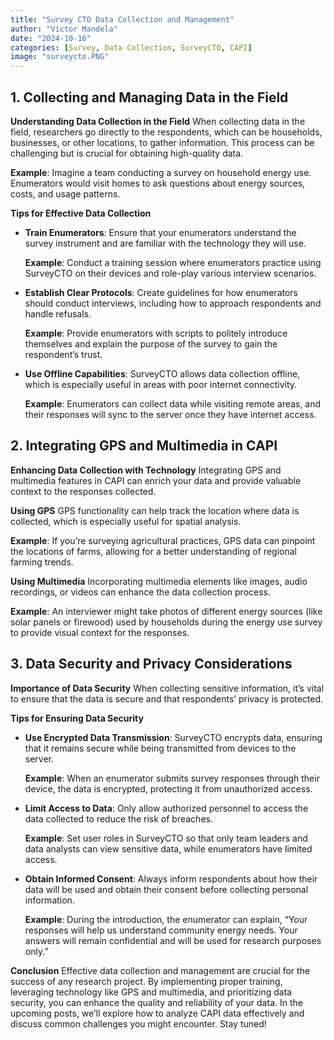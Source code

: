 ```yaml
---
title: "Survey CTO Data Collection and Management"
author: "Victor Mandela"
date: "2024-10-16"
categories: [Survey, Data Collection, SurveyCTO, CAPI]
image: "surveycto.PNG"
---
```


## 1. Collecting and Managing Data in the Field

**Understanding Data Collection in the Field** When collecting data in the field, researchers go directly to the respondents, which can be households, businesses, or other locations, to gather information. This process can be challenging but is crucial for obtaining high-quality data.

**Example**: Imagine a team conducting a survey on household energy use. Enumerators would visit homes to ask questions about energy sources, costs, and usage patterns.

**Tips for Effective Data Collection**

-   **Train Enumerators**: Ensure that your enumerators understand the survey instrument and are familiar with the technology they will use.

    **Example**: Conduct a training session where enumerators practice using SurveyCTO on their devices and role-play various interview scenarios.

-   **Establish Clear Protocols**: Create guidelines for how enumerators should conduct interviews, including how to approach respondents and handle refusals.

    **Example**: Provide enumerators with scripts to politely introduce themselves and explain the purpose of the survey to gain the respondent's trust.

-   **Use Offline Capabilities**: SurveyCTO allows data collection offline, which is especially useful in areas with poor internet connectivity.

    **Example**: Enumerators can collect data while visiting remote areas, and their responses will sync to the server once they have internet access.

## 2. Integrating GPS and Multimedia in CAPI

**Enhancing Data Collection with Technology** Integrating GPS and multimedia features in CAPI can enrich your data and provide valuable context to the responses collected.

**Using GPS** GPS functionality can help track the location where data is collected, which is especially useful for spatial analysis.

**Example**: If you’re surveying agricultural practices, GPS data can pinpoint the locations of farms, allowing for a better understanding of regional farming trends.

**Using Multimedia** Incorporating multimedia elements like images, audio recordings, or videos can enhance the data collection process.

**Example**: An interviewer might take photos of different energy sources (like solar panels or firewood) used by households during the energy use survey to provide visual context for the responses.

## 3. Data Security and Privacy Considerations

**Importance of Data Security** When collecting sensitive information, it’s vital to ensure that the data is secure and that respondents' privacy is protected.

**Tips for Ensuring Data Security**

-   **Use Encrypted Data Transmission**: SurveyCTO encrypts data, ensuring that it remains secure while being transmitted from devices to the server.

    **Example**: When an enumerator submits survey responses through their device, the data is encrypted, protecting it from unauthorized access.

-   **Limit Access to Data**: Only allow authorized personnel to access the data collected to reduce the risk of breaches.

    **Example**: Set user roles in SurveyCTO so that only team leaders and data analysts can view sensitive data, while enumerators have limited access.

-   **Obtain Informed Consent**: Always inform respondents about how their data will be used and obtain their consent before collecting personal information.

    **Example**: During the introduction, the enumerator can explain, "Your responses will help us understand community energy needs. Your answers will remain confidential and will be used for research purposes only."

**Conclusion** Effective data collection and management are crucial for the success of any research project. By implementing proper training, leveraging technology like GPS and multimedia, and prioritizing data security, you can enhance the quality and reliability of your data. In the upcoming posts, we’ll explore how to analyze CAPI data effectively and discuss common challenges you might encounter. Stay tuned!
